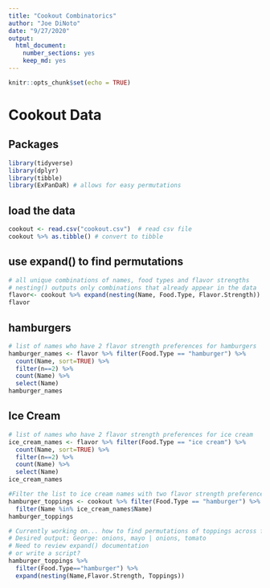 ```yaml
---
title: "Cookout Combinatorics"
author: "Joe DiNoto"
date: "9/27/2020"
output: 
  html_document: 
    number_sections: yes
    keep_md: yes
---
```


```r
knitr::opts_chunk$set(echo = TRUE)
```

# Cookout Data

## Packages 
```r
library(tidyverse)
library(dplyr)
library(tibble)
library(ExPanDaR) # allows for easy permutations
```

## load the data
```r
cookout <- read.csv("cookout.csv")  # read csv file
cookout %>% as.tibble() # convert to tibble
```

## use expand() to find permutations
```r
# all unique combinations of names, food types and flavor strengths
# nesting() outputs only combinations that already appear in the data
flavor<- cookout %>% expand(nesting(Name, Food.Type, Flavor.Strength))
flavor
```
## hamburgers
```r
# list of names who have 2 flavor strength preferences for hamburgers
hamburger_names <- flavor %>% filter(Food.Type == "hamburger") %>%
  count(Name, sort=TRUE) %>%
  filter(n==2) %>%
  count(Name) %>%
  select(Name)
hamburger_names
```

## Ice Cream

```r
# list of names who have 2 flavor strength preferences for ice cream
ice_cream_names <- flavor %>% filter(Food.Type == "ice cream") %>%
  count(Name, sort=TRUE) %>%
  filter(n==2) %>%
  count(Name) %>%
  select(Name)
ice_cream_names
```


```r
#Filter the list to ice cream names with two flavor strength preferences
hamburger_toppings <- cookout %>% filter(Food.Type == "hamburger") %>%
  filter(Name %in% ice_cream_names$Name)
hamburger_toppings
```
```r
# Currently working on... how to find permutations of toppings across flavor strengths, by name. 
# Desired output: George: onions, mayo | onions, tomato
# Need to review expand() documentation
# or write a script?
hamburger_toppings %>% 
  filter(Food.Type=="hamburger") %>%
  expand(nesting(Name,Flavor.Strength, Toppings))
```


